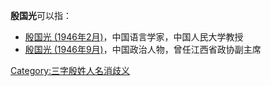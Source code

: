 '''殷国光'''可以指：
* [[殷国光_(1946年2月)|殷国光 (1946年2月)]]，中国语言学家，中国人民大学教授
* [[殷国光_(1946年9月)|殷国光 (1946年9月)]]，中国政治人物，曾任江西省政协副主席

{{disambig}}

[[Category:三字殷姓人名消歧义|Category:三字殷姓人名消歧义]]